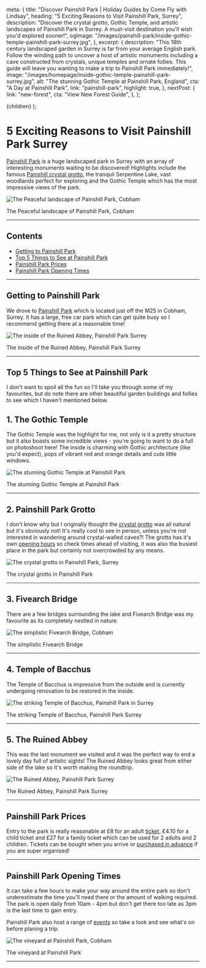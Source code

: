 
  meta: {
    title: "Discover Painshill Park | Holiday Guides by Come Fly with Lindsay",
    heading: "5 Exciting Reasons to Visit Painshill Park, Surrey",
    description:
      "Discover the crystal grotto, Gothic Temple, and artistic landscapes of Painshill Park in Surrey. A must-visit destination you'll wish you'd explored sooner!",
    ogImage:
      "/images/painshill-park/inside-gothic-temple-painshill-park-surrey.jpg",
  },
  excerpt: {
    description:
      "This 18th century landscaped garden in Surrey is far from your average English park. Follow the winding path to uncover a host of artistic monuments including a cave constructed from crystals, unique temples and ornate follies. This guide will leave you wanting to make a trip to Painshill Park immediately!",
    image: "/images/homepage/inside-gothic-temple-painshill-park-surrey.jpg",
    alt: "The stunning Gothic Temple at Painshill Park, England",
    cta: "A Day at Painshill Park",
    link: "painshill-park",
    highlight: true,
  },
  nextPost: {
    link: "new-forest",
    cta: "View New Forest Guide",
  },
};

  <BlogPost details={details}>{children}</BlogPost>
);

# 5 Exciting Reasons to Visit Painshill Park Surrey

[Painshill Park](https://www.painshill.co.uk/) is a huge landscaped park in Surrey with an array of interesting monuments waiting to be discovered! Highlights include the famous [Painshill crystal grotto](https://www.painshill.co.uk/crystal-grotto/), the tranquil Serpentine Lake, vast woodlands perfect for exploring and the Gothic Temple which has the most impressive views of the park.

![The Peaceful landscape of Painshill Park, Cobham](/images/painshill-park/landscaped-gardens-painshill-park-cobham.jpg)

<figcaption>The Peaceful landscape of Painshill Park, Cobham</figcaption>

---

## Contents

- [Getting to Painshill Park](#getting-there)
- [Top 5 Things to See at Painshill Park](#things-to-see)
- [Painshill Park Prices](#prices)
- [Painshill Park Opening Times](#hours)

---

## Getting to Painshill Park<a name="getting-there"></a>

We drove to [Painshill Park](https://www.painshill.co.uk/contact-us/) which is located just off the M25 in Cobham, Surrey. It has a large, free car park which can get quite busy so I recommend getting there at a reasonable time!

![The inside of the Ruined Abbey, Painshill Park Surrey](/images/painshill-park/front-ruined-abbey-painshill-park-surrey.jpg)

<figcaption>The inside of the Ruined Abbey, Painshill Park Surrey</figcaption>

---

## Top 5 Things to See at Painshill Park<a name="things-to-see"></a>

I don't want to spoil all the fun so I'll take you through some of my favourites, but do note there are other beautiful garden buildings and follies to see which I haven't mentioned below.

## 1. The Gothic Temple

The Gothic Temple was the highlight for me, not only is it a pretty structure but it also boasts some incredible views - you're going to want to do a full on photoshoot here! The inside is charming with Gothic architecture (like you'd expect), pops of vibrant red and orange details and cute little windows.

![The stunning Gothic Temple at Painshill Park](/images/painshill-park/gothic-temple-painshill-park-surrey.jpg)

<figcaption>The stunning Gothic Temple at Painshill Park</figcaption>

---

## 2. Painshill Park Grotto

I don't know why but I originally thought the [crystal grotto](https://www.painshill.co.uk/crystal-grotto/) was all natural but it's obviously not! It's really cool to see in person, unless you're not interested in wandering around crystal-walled caves?! The grotto has it's own [opening hours](https://www.painshill.co.uk/crystal-grotto/) so check times ahead of visiting, it was also the busiest place in the park but certainly not overcrowded by any means.

![The crystal grotto in Painshill Park, Surrey](/images/painshill-park/painshill-park-crystal-grotto-surrey.jpg)

<figcaption>The crystal grotto in Painshill Park</figcaption>

---

## 3. Fivearch Bridge

There are a few bridges surrounding the lake and Fivearch Bridge was my favourite as its completely nestled in nature.

![The simplistic Fivearch Bridge, Cobham](/images/painshill-park/fivearch-bridge-painshill-park-cobham.jpg)

<figcaption>The simplistic Fivearch Bridge</figcaption>

---

## 4. Temple of Bacchus

The Temple of Bacchus is impressive from the outside and is currently undergoing renovation to be restored in the inside.

![The striking Temple of Bacchus, Painshill Park in Surrey](/images/painshill-park/temple-of-bacchus-painshill-park.jpg)

<figcaption>The striking Temple of Bacchus, Painshill Park Surrey</figcaption>

---

## 5. The Ruined Abbey

This was the last monument we visited and it was the perfect way to end a lovely day full of artistic sights! The Ruined Abbey looks great from either side of the lake so it's worth making the roundtrip.

![The Ruined Abbey, Painshill Park Surrey](/images/painshill-park/ruined-abbey-painshill-park.jpg)

<figcaption>The Ruined Abbey, Painshill Park Surrey</figcaption>

---

## Painshill Park Prices<a name="prices"></a>

Entry to the park is really reasonable at £8 for an adult [ticket](https://www.painshill.co.uk/visit-us/), £4.10 for a child ticket and £27 for a family ticket which can be used for 2 adults and 2 children. Tickets can be bought when you arrive or [purchased in advance](https://shop.myonlinebooking.co.uk/Painshill/buy.aspx?tid=20) if you are super organised!

---

## Painshill Park Opening Times<a name="hours"></a>

It can take a few hours to make your way around the entire park so don't underestimate the time you'll need there or the amount of walking required. The park is open daily from 10am - 4pm but don't get there too late as 3pm is the last time to gain entry.

Painshill Park also host a range of [events](https://www.painshill.co.uk/calendar/) so take a look and see what's on before planing a trip.

![The vineyard at Painshill Park, Cobham](/images/painshill-park/painshill-park-vineyard.jpg)

<figcaption>The vineyard at Painshill Park</figcaption>

---
